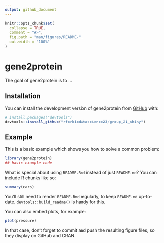 ```yaml
---
output: github_document
---
```


<!-- README.md is generated from README.Rmd. Please edit that file -->

```r
knitr::opts_chunk$set(
  collapse = TRUE,
  comment = "#>",
  fig.path = "man/figures/README-",
  out.width = "100%"
)
```

# gene2protein

<!-- badges: start -->
<!-- badges: end -->

The goal of gene2protein is to ...

## Installation

You can install the development version of gene2protein from [GitHub](https://github.com/) with:

``` r
# install.packages("devtools")
devtools::install_github("rforbiodatascience23/group_21_shiny")
```

## Example

This is a basic example which shows you how to solve a common problem:

```r
library(gene2protein)
## basic example code
```

What is special about using `README.Rmd` instead of just `README.md`? You can include R chunks like so:

```r
summary(cars)
```

You'll still need to render `README.Rmd` regularly, to keep `README.md` up-to-date. `devtools::build_readme()` is handy for this.

You can also embed plots, for example:

```r
plot(pressure)
```

In that case, don't forget to commit and push the resulting figure files, so they display on GitHub and CRAN.
